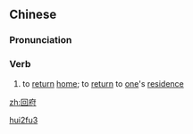 ==Chinese==
{{zh-forms}}

===Pronunciation===
{{zh-pron
|m=huífǔ
|cat=v
}}

===Verb===
{{zh-verb}}

# {{lb|zh|archaic}} to [[return]] [[home]]; to [[return]] to [[one]]'s [[residence]]

[[Category:Mandarin archaic terms|hui2fu3]]

[[zh:回府]]